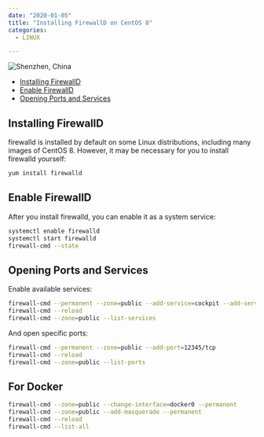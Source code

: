 ```yaml
---
date: "2020-01-05"
title: "Installing FirewallD on CentOS 8"
categories:
  - LINUX

---
```


![Shenzhen, China](./photo-kt443t6d_64hdh43hfh6dgjdfhg4_d.jpg)



<!-- TOC -->

- [Installing FirewallD](#installing-firewalld)
- [Enable FirewallD](#enable-firewalld)
- [Opening Ports and Services](#opening-ports-and-services)

<!-- /TOC -->


## Installing FirewallD

firewalld is installed by default on some Linux distributions, including many images of CentOS 8. However, it may be necessary for you to install firewalld yourself:


```bash
yum install firewalld
```


## Enable FirewallD

After you install firewalld, you can enable it as a system service:


```bash
systemctl enable firewalld
systemctl start firewalld
firewall-cmd --state
```


## Opening Ports and Services

Enable available services:

```bash
firewall-cmd --permanent --zone=public --add-service=cockpit --add-service=http  --add-service=https
firewall-cmd --reload
firewall-cmd --zone=public --list-services
```


And open specific ports:


```bash
firewall-cmd --permanent --zone=public --add-port=12345/tcp
firewall-cmd --reload
firewall-cmd --zone=public --list-ports
```


## For Docker

```bash
firewall-cmd --zone=public --change-interface=docker0 --permanent
firewall-cmd --zone=public --add-masquerade --permanent
firewall-cmd --reload
firewall-cmd --list-all
```